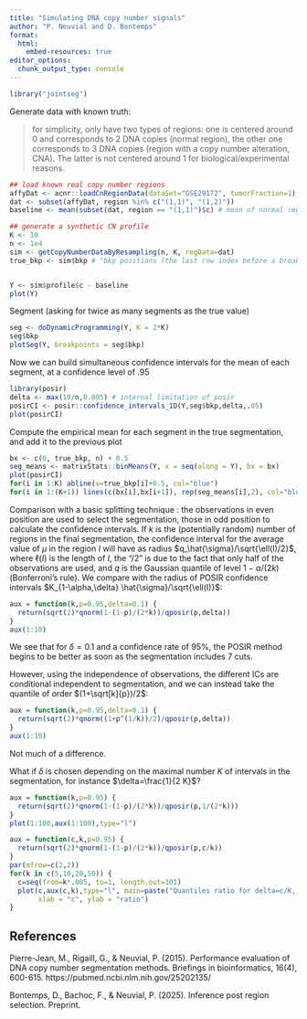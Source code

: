 ```yaml
---
title: "Simulating DNA copy number signals"
author: "P. Neuvial and D. Bontemps"
format:
  html:
    embed-resources: true
editor_options: 
  chunk_output_type: console
---
```


```r
library("jointseg")
```

Generate data with known truth:

> for simplicity, only have two types of regions: one is centered around 0 and corresponds to 2 DNA copies (normal region), the other one corresponds to 3 DNA copies (region with a copy number alteration, CNA). The latter is not centered around 1 for biological/experimental reasons.

```r
## load known real copy number regions
affyDat <- acnr::loadCnRegionData(dataSet="GSE29172", tumorFraction=1)
dat <- subset(affyDat, region %in% c("(1,1)", "(1,2)"))
baseline <- mean(subset(dat, region == "(1,1)")$c) # mean of normal region

## generate a synthetic CN profile
K <- 10
n <- 1e4
sim <- getCopyNumberDataByResampling(n, K, regData=dat)
true_bkp <- sim$bkp # "bkp positions (the last row index before a breakpoint)"


Y <- sim$profile$c - baseline
plot(Y)
```

Segment (asking for twice as many segments as the true value)

```r
seg <- doDynamicProgramming(Y, K = 2*K)
seg$bkp
plotSeg(Y, breakpoints = seg$bkp)
```


Now we can build simultaneous confidence intervals for the mean of each segment, at a confidence level of .95

```r
library(posir)
delta <- max(10/n,0.005) # internal limitation of posir
posirCI <- posir::confidence_intervals_1D(Y,seg$bkp,delta,.05)
plot(posirCI)
```

Compute the empirical mean for each segment in the true segmentation, and add it to the previous plot

```r
bx <- c(0, true_bkp, n) + 0.5
seg_means <- matrixStats::binMeans(Y, x = seq(along = Y), bx = bx)
plot(posirCI)
for(i in 1:K) abline(v=true_bkp[i]+0.5, col="blue")
for(i in 1:(K+1)) lines(c(bx[i],bx[i+1]), rep(seg_means[i],2), col="blue")
```

Comparison with a basic splitting technique : the observations in even position are used to select the segmentation, those in odd position to calculate the confidence intervals. If $k$ is the (potentially random) number of regions in the final segmentation, the confidence interval for the average value of $\mu$ in the region $I$ will have as radius $q_\hat{\sigma}/\sqrt{\ell(I)/2}$, where $\ell(I)$ is the length of $I$, the "/2" is due to the fact that only half of the observations are used, and $q$ is the Gaussian quantile of level $1-\alpha/(2k)$ (Bonferroni’s rule). We compare with the radius of POSIR confidence intervals $K_{1-\alpha,\delta} \hat{\sigma}/\sqrt{\ell(I)}$:

```r
aux = function(k,p=0.95,delta=0.1) {
  return(sqrt(2)*qnorm(1-(1-p)/(2*k))/qposir(p,delta))
}
aux(1:10)
```

We see that for $\delta=0.1$ and a confidence rate of $95\%$, the POSIR method begins to be better as soon as the segmentation includes 7 cuts.

However, using the independence of observations, the different ICs are conditional independent to segmentation, and we can instead take the quantile of order $(1+\sqrt[k]{p})/2$:

```r
aux = function(k,p=0.95,delta=0.1) {
  return(sqrt(2)*qnorm((1+p^(1/k))/2)/qposir(p,delta))
}
aux(1:10)
```

Not much of a difference.

What if $\delta$ is chosen depending on the maximal number $K$ of intervals in the segmentation, for instance $\delta=\frac{1}{2 K}$?

```r
aux = function(k,p=0.95) {
  return(sqrt(2)*qnorm(1-(1-p)/(2*k))/qposir(p,1/(2*k)))
}
plot(1:100,aux(1:100),type="l")
```

```r
aux = function(c,k,p=0.95) {
  return(sqrt(2)*qnorm(1-(1-p)/(2*k))/qposir(p,c/k))
}
par(mfrow=c(2,2))
for(k in c(5,10,20,50)) {
  c=seq(from=k*.005, to=1, length.out=101)
  plot(c,aux(c,k),type="l", main=paste("Quantiles ratio for delta=c/K, with K =",toString(k)), 
       xlab = "c", ylab = "ratio")
}
```

## References

Pierre-Jean, M., Rigaill, G., & Neuvial, P. (2015). Performance evaluation of DNA copy number segmentation methods. Briefings in bioinformatics, 16(4), 600-615.
https://pubmed.ncbi.nlm.nih.gov/25202135/

Bontemps, D., Bachoc, F., & Neuvial, P. (2025). Inference post region selection. Preprint.
